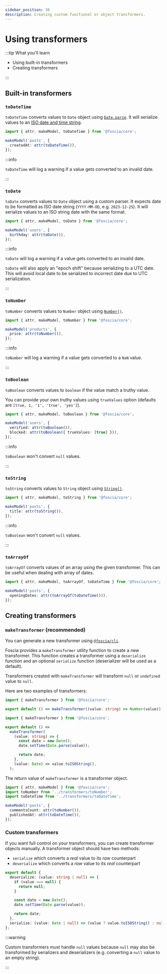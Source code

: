 ```yaml
---
sidebar_position: 30
description: Creating custom functional or object transformers.
---
```



# Using transformers

:::tip What you'll learn

- Using built-in transformers
- Creating transformers

:::

## Built-in transformers

### `toDateTime`

`toDateTime` converts values to `Date` object using
[`Date.parse`](https://developer.mozilla.org/docs/Web/JavaScript/Reference/Global_Objects/Date/parse).
It will serialize values to an
[ISO date and time string](https://developer.mozilla.org/docs/Web/JavaScript/Reference/Global_Objects/Date/toISOString).

```typescript
import { attr, makeModel, toDateTime } from '@foscia/core';

makeModel('posts', {
  createdAt: attr(toDateTime()),
});
```

:::info

`toDateTime` will log a warning if a value gets converted to an invalid date.

:::

### `toDate`

`toDate` converts values to `Date` object using a custom parser. It expects
date to be formatted as ISO date string (`YYYY-MM-DD`, e.g. `2023-12-25`).
It will serialize values to an ISO string date with the same format.

```typescript
import { attr, makeModel, toDate } from '@foscia/core';

makeModel('users', {
  birthday: attr(toDate()),
});
```

:::info

`toDate` will log a warning if a value gets converted to an invalid date.

`toDate` will also apply an "epoch shift" because serializing to a UTC date.
This will avoid local date to be serialized to incorrect date due to UTC
serialization.

:::

### `toNumber`

`toNumber` converts values to `Number` object using
[`Number()`](https://developer.mozilla.org/docs/Web/JavaScript/Reference/Global_Objects/Number/Number).

```typescript
import { attr, makeModel, toNumber } from '@foscia/core';

makeModel('products', {
  price: attr(toNumber()),
});
```

:::info

`toNumber` will log a warning if a value gets converted to a `NaN` value.

:::

### `toBoolean`

`toBoolean` converts values to `boolean` if the value match a truthy value.

You can provide your own truthy values using `trueValues` option (defaults are
`[true, 1, '1', 'true', 'yes']`).

```typescript
import { attr, makeModel, toBoolean } from '@foscia/core';

makeModel('users', {
  verified: attr(toBoolean()),
  blocked: attr(toBoolean({ trueValues: [true] })),
});
```

:::info

`toBoolean` won't convert `null` values.

:::

### `toString`

`toString` converts values to `String` object using
[`String()`](https://developer.mozilla.org/docs/Web/JavaScript/Reference/Global_Objects/String/String).

```typescript
import { attr, makeModel, toString } from '@foscia/core';

makeModel('posts', {
  title: attr(toString()),
});
```

:::info

`toBoolean` won't convert `null` values.

:::

### `toArrayOf`

`toArrayOf` converts values of an array using the given transformer. This can be
useful when dealing with array of dates.

```typescript
import { attr, makeModel, toArrayOf, toDateTime } from '@foscia/core';

makeModel('posts', {
  openingDates: attr(toArrayOf(toDateTime())),
});
```

## Creating transformers

### `makeTransformer` (recommended)

You can generate a new transformer using [`@foscia/cli`](/docs/digging-deeper/cli).

<ShellCommand command="foscia make transformer toDateTime" />

Foscia provides a `makeTransformer` utility function to create a new
transformer. This function creates a transformer using a `deserialize` function
and an optional `serialize` function (deserializer will be used as a default).

Transformers created with `makeTransformer` will transform `null` or `undefined`
value to `null`.

Here are two examples of transformers:

```typescript title="transformers/toNumber.ts"
import { makeTransformer } from '@foscia/core';

export default () => makeTransformer((value: string) => Number(value));
```

```typescript title="transformers/toDateTime.ts"
import { makeTransformer } from '@foscia/core';

export default () =>
  makeTransformer(
    (value: string) => {
      const date = new Date();
      date.setTime(Date.parse(value));

      return date;
    },
    (value: Date) => value.toISOString(),
  );
```

The return value of `makeTransformer` is a transformer object.

```typescript
import { attr, makeModel } from '@foscia/core';
import toNumber from '../transformers/toNumber';
import toDateTime from '../transformers/toDateTime';

makeModel('posts', {
  commentsCount: attr(toNumber()),
  publishedAt: attr(toDateTime()),
});
```

### Custom transformers

If you want full control on your transformers, you can create transformer
objects manually. A transformer object should have two methods:

- `serialize` which converts a _real_ value to its _raw_ counterpart
- `deserialize` which converts a _raw_ value to its _real_ counterpart

```typescript
export default {
  deserialize: (value: string | null) => {
    if (value === null) {
      return null;
    }

    const date = new Date();
    date.setTime(Date.parse(value));

    return date;
  },
  serialize: (value: Date | null) => (value ? value.toISOString() : null),
};
```

:::warning

Custom transformers must handle `null` values because `null` may also be
transformed by serializers and deserializers (e.g. converting a `null` value to
an empty string).

:::
